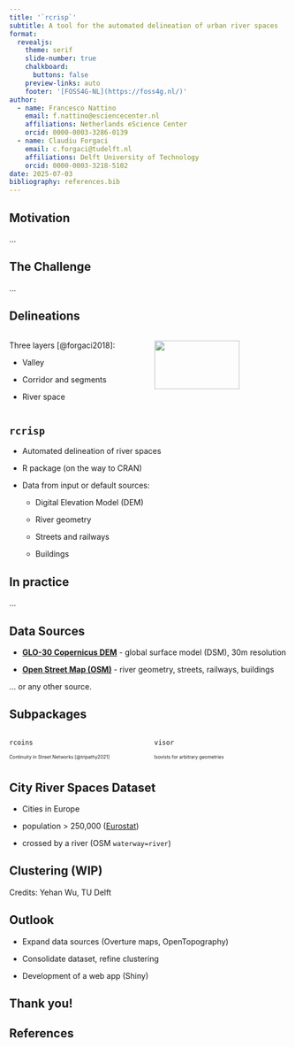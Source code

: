 ```yaml
---
title: '`rcrisp`'
subtitle: A tool for the automated delineation of urban river spaces
format:
  revealjs:
    theme: serif
    slide-number: true
    chalkboard:
      buttons: false
    preview-links: auto
    footer: '[FOSS4G-NL](https://foss4g.nl/)'
author:
  - name: Francesco Nattino
    email: f.nattino@esciencecenter.nl
    affiliations: Netherlands eScience Center
    orcid: 0000-0003-3286-0139
  - name: Claudiu Forgaci
    email: c.forgaci@tudelft.nl
    affiliations: Delft University of Technology
    orcid: 0000-0003-3218-5102
date: 2025-07-03
bibliography: references.bib
---
```


## Motivation

...

## The Challenge

...

## Delineations

:::: {.columns}

::: {.column width="50%"}

Three layers [@forgaci2018]:

-   Valley

-   Corridor and segments

-   River space
:::

::: {.column width="50%"}
![](./fig/method-diagram.png){width="80%"}
:::

::::

## `rcrisp`

-   Automated delineation of river spaces

-   R package (on the way to CRAN)

-   Data from input or default sources:

    -   Digital Elevation Model (DEM)

    -   River geometry

    -   Streets and railways

    -   Buildings


## In practice

...


## Data Sources

-   [**GLO-30 Copernicus DEM**](https://doi.org/10.5270/ESA-c5d3d65) - global surface model (DSM), 30m resolution

-   [**Open Street Map (OSM)**](https://www.openstreetmap.org/)  - river geometry, streets, railways, buildings

... or any other source.

## Subpackages

::::: {.columns}

:::: {.column width="50%"}
`rcoins`

::: {style="font-size: 0.6em"}
Continuity in Street Networks [@tripathy2021]
:::

::::

:::: {.column width="50%"}
`visor`

:::{style="font-size: 0.6em"}
Isovists for arbitrary geometries
:::

::::

:::::

## City River Spaces Dataset

-   Cities in Europe

-   population \> 250,000 ([Eurostat](https://doi.org/10.2908/URB_CPOP1))

-   crossed by a river (OSM `waterway=river`)

## Clustering (WIP)

Credits: Yehan Wu, TU Delft

## Outlook

-   Expand data sources (Overture maps, OpenTopography)

-   Consolidate dataset, refine clustering

-   Development of a web app (Shiny)

## Thank you! {.center}

## References

::: {#refs}
:::